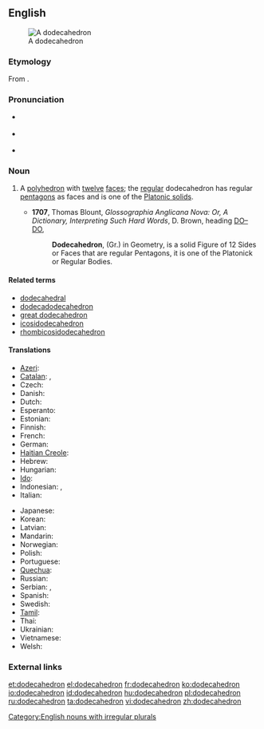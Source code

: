 ==English==
{{was wotd|2007|December|14}}
[[Image:120px-Dodecahedron-slowturn.gif|thumb|A dodecahedron]]

===Etymology===
From {{etyl|grc}} {{term|δωδεκάεδρον||lang=grc}}.

===Pronunciation===
* {{a|UK}} {{IPA|/ˌdəʊdɛkəˈhiːdrən/|/ˌdəʊdɪkəˈhiːdrən/}}
* {{a|US}} {{IPA|/ˌdoʊdɛkəˈhiːdrən/}}
* {{audio|en-us-dodecahedron.ogg|Audio (US)}}

===Noun===
{{en-noun| dodecahedr|a | pl2=dodecahedrons}}

# {{geometry}} A [[polyhedron]] with [[twelve]] [[face]]s; the [[regular]] dodecahedron has regular [[pentagon]]s as faces and is one of the [[Platonic solid]]s.
#* '''1707''', Thomas Blount, ''Glossographia Anglicana Nova: Or, A Dictionary, Interpreting Such Hard Words'', D. Brown, heading [http://books.google.com/books?id=8jYP-B1Q9a0C&pg=RA2-PT74&dq=dodecahedron+date:1700-1725&lr=&num=20&as_brr=0 DO–DO],
#*: '''Dodecahedron''', (Gr.) in Geometry, is a solid Figure of 12 Sides or Faces that are regular Pentagons, it is one of the Platonick or Regular Bodies.

====Related terms====
* [[dodecahedral]]
* [[dodecadodecahedron]]
* [[great dodecahedron]]
* [[icosidodecahedron]]
* [[rhombicosidodecahedron]]

====Translations====
{{trans-top|a polyhedron with 12 faces}}
* [[Azeri]]: {{t-|az|dodekaedr|xs=Azeri}}
* [[Catalan]]: {{t-|ca|dodecàedre}}, {{t|ca|dodecaedre|m}}
* Czech: {{t-|cs|dvanáctistěn}}
* Danish: {{t-|da|dodekaeder}}
* Dutch: {{t+|nl|dodecaëder|m}}
* Esperanto: {{t-|eo|dekduedro|xs=Esperanto}}
* Estonian: {{t-|et|korrapärane dodekaeeder}}
* Finnish: {{t-|fi|dodekaedri}}
* French: {{t+|fr|dodécaèdre|m}}
* German: {{t-|de|Dodekaeder|m}}
* [[Haitian Creole]]: {{tø|ht|dodekayèd}}
* Hebrew: {{t-|he|דודקהדרון}}
* Hungarian: {{t+|hu|dodekaéder}}
* [[Ido]]: {{t+|io|dodekaedro|xs=Ido}}
* Indonesian: {{t-|id|dodekahedron|xs=Indonesian}}, {{t-|id|bangun bersisi dua belas|xs=Indonesian}}
* Italian: {{t+|it|dodecaedro|m}}
{{trans-mid}}
* Japanese: {{t-|ja|正十二面体}}
* Korean: {{t-|ko|정십이면체|sc=Hang}}
* Latvian: {{t-|lv|dodekaedrs|xs=Latvian}}
* Mandarin: {{t-|cmn|正十二面體|sc=Hani}}
* Norwegian: {{t-|no|dodekaeder|n}}
* Polish: {{t-|pl|dwunastościan foremny|m}}
* Portuguese: {{t+|pt|dodecaedro|m}}
* [[Quechua]]: {{t-|qu|chunka iskayniyuq uya|xs=Quechua}}
* Russian: {{t+|ru|додекаэдр}}
* Serbian: {{t-|sr|додекаедар|sc=Cyrl}},  {{t|sr|dodekaedar}}
* Spanish: {{t-|es|dodecaedro|m}}
* Swedish: {{t+|sv|dodekaeder|c}}
* [[Tamil]]: {{t-|ta|பன்னிரண்டுமுக ஐங்கோணகம்|xs=Tamil}}
* Thai: {{t-|th|ทรงสิบสองหน้า}}
* Ukrainian: {{t-|uk|додекаедр|xs=Ukrainian}}
* Vietnamese: {{t-|vi|Khối mười hai mặt|xs=Vietnamese}}
* Welsh: {{t-|cy|dodecahedron|xs=Welsh}}
{{trans-bottom}}

===External links===
{{projectlinks|wikipedia}}

[[Category:English nouns with irregular plurals]]

[[et:dodecahedron]]
[[el:dodecahedron]]
[[fr:dodecahedron]]
[[ko:dodecahedron]]
[[io:dodecahedron]]
[[id:dodecahedron]]
[[hu:dodecahedron]]
[[pl:dodecahedron]]
[[ru:dodecahedron]]
[[ta:dodecahedron]]
[[vi:dodecahedron]]
[[zh:dodecahedron]]